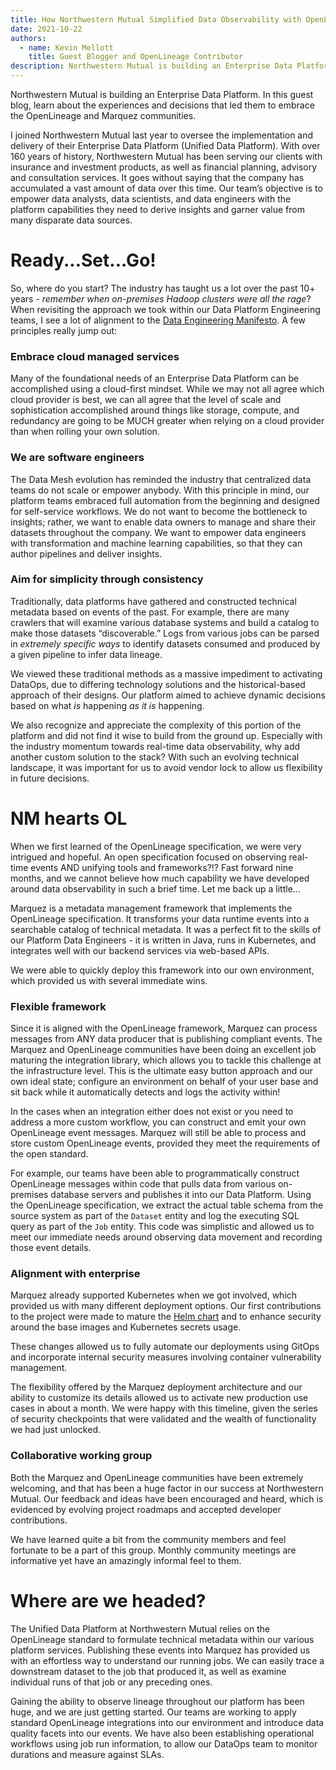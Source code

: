 ```yaml
---
title: How Northwestern Mutual Simplified Data Observability with OpenLineage & Marquez
date: 2021-10-22
authors: 
  - name: Kevin Mellott
    title: Guest Blogger and OpenLineage Contributor
description: Northwestern Mutual is building an Enterprise Data Platform. In this guest blog, learn about the experiences and decisions that led them to embrace the OpenLineage and Marquez communities.
---
```

Northwestern Mutual is building an Enterprise Data Platform. In this guest blog, learn about the experiences and decisions that led them to embrace the OpenLineage and Marquez communities.

<!--truncate-->

I joined Northwestern Mutual last year to oversee the implementation and delivery of their Enterprise Data Platform (Unified Data Platform). With over 160 years of history, Northwestern Mutual has been serving our clients with insurance and investment products, as well as financial planning, advisory and consultation services. It goes without saying that the company has accumulated a vast amount of data over this time. Our team’s objective is to empower data analysts, data scientists, and data engineers with the platform capabilities they need to derive insights and garner value from many disparate data sources.

# Ready...Set...Go!

So, where do you start? The industry has taught us a lot over the past 10+ years - *remember when on-premises Hadoop clusters were all the rage*? When revisiting the approach we took within our Data Platform Engineering teams, I see a lot of alignment to the [Data Engineering Manifesto](https://connectingdots.xyz/blog/posts/2021/05/the-data-engineering-manifesto/). A few principles really jump out:

### Embrace cloud managed services

Many of the foundational needs of an Enterprise Data Platform can be accomplished using a cloud-first mindset. While we may not all agree which cloud provider is best, we can all agree that the level of scale and sophistication accomplished around things like storage, compute, and redundancy are going to be MUCH greater when relying on a cloud provider than when rolling your own solution.

### We are software engineers

The Data Mesh evolution has reminded the industry that centralized data teams do not scale or empower anybody. With this principle in mind, our platform teams embraced full automation from the beginning and designed for self-service workflows. We do not want to become the bottleneck to insights; rather, we want to enable data owners to manage and share their datasets throughout the company. We want to empower data engineers with transformation and machine learning capabilities, so that they can author pipelines and deliver insights.

### Aim for simplicity through consistency

Traditionally, data platforms have gathered and constructed technical metadata based on events of the past. For example, there are many crawlers that will examine various database systems and build a catalog to make those datasets “discoverable.” Logs from various jobs can be parsed in *extremely specific ways* to identify datasets consumed and produced by a given pipeline to infer data lineage.

We viewed these traditional methods as a massive impediment to activating DataOps, due to differing technology solutions and the historical-based approach of their designs. Our platform aimed to achieve dynamic decisions based on what *is* happening *as it is* happening.

We also recognize and appreciate the complexity of this portion of the platform and did not find it wise to build from the ground up. Especially with the industry momentum towards real-time data observability, why add another custom solution to the stack? With such an evolving technical landscape, it was important for us to avoid vendor lock to allow us flexibility in future decisions.

# NM hearts OL

When we first learned of the OpenLineage specification, we were very intrigued and hopeful. An open specification focused on observing real-time events AND unifying tools and frameworks?!? Fast forward nine months, and we cannot believe how much capability we have developed around data observability in such a brief time. Let me back up a little...

Marquez is a metadata management framework that implements the OpenLineage specification. It transforms your data runtime events into a searchable catalog of technical metadata. It was a perfect fit to the skills of our Platform Data Engineers - it is written in Java, runs in Kubernetes, and integrates well with our backend services via web-based APIs.

We were able to quickly deploy this framework into our own environment, which provided us with several immediate wins.

### Flexible framework

Since it is aligned with the OpenLineage framework, Marquez can process messages from ANY data producer that is publishing compliant events. The Marquez and OpenLineage communities have been doing an excellent job maturing the integration library, which allows you to tackle this challenge at the infrastructure level. This is the ultimate easy button approach and our own ideal state; configure an environment on behalf of your user base and sit back while it automatically detects and logs the activity within!

In the cases when an integration either does not exist or you need to address a more custom workflow, you can construct and emit your own OpenLineage event messages. Marquez will still be able to process and store custom OpenLineage events, provided they meet the requirements of the open standard.

For example, our teams have been able to programmatically construct OpenLineage messages within code that pulls data from various on-premises database servers and publishes it into our Data Platform. Using the OpenLineage specification, we extract the actual table schema from the source system as part of the `Dataset` entity and log the executing SQL query as part of the `Job` entity. This code was simplistic and allowed us to meet our immediate needs around observing data movement and recording those event details.

### Alignment with enterprise

Marquez already supported Kubernetes when we got involved, which provided us with many different deployment options. Our first contributions to the project were made to mature the [Helm chart](https://github.com/MarquezProject/marquez/tree/main/chart) and to enhance security around the base images and Kubernetes secrets usage.

These changes allowed us to fully automate our deployments using GitOps and incorporate internal security measures involving container vulnerability management.

The flexibility offered by the Marquez deployment architecture and our ability to customize its details allowed us to activate new production use cases in about a month. We were happy with this timeline, given the series of security checkpoints that were validated and the wealth of functionality we had just unlocked.

### Collaborative working group

Both the Marquez and OpenLineage communities have been extremely welcoming, and that has been a huge factor in our success at Northwestern Mutual. Our feedback and ideas have been encouraged and heard, which is evidenced by evolving project roadmaps and accepted developer contributions.

We have learned quite a bit from the community members and feel fortunate to be a part of this group. Monthly community meetings are informative yet have an amazingly informal feel to them.

# Where are we headed?

The Unified Data Platform at Northwestern Mutual relies on the OpenLineage standard to formulate technical metadata within our various platform services. Publishing these events into Marquez has provided us with an effortless way to understand our running jobs. We can easily trace a downstream dataset to the job that produced it, as well as examine individual runs of that job or any preceding ones.

Gaining the ability to observe lineage throughout our platform has been huge, and we are just getting started. Our teams are working to apply standard OpenLineage integrations into our environment and introduce data quality facets into our events. We have also been establishing operational workflows using job run information, to allow our DataOps team to monitor durations and measure against SLAs.
